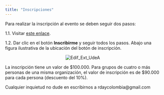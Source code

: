 ```yaml
---
title: "Inscripciones"
---
```


Para realizar la inscripción al evento se deben seguir dos pasos:


1.1. Visitar [este enlace](https://www.udea.edu.co/wps/portal/udea/web/inicio/go?goid=portafolioext&q=25645&events=true).

1.2. Dar clic en el botón **Inscribirme** y seguir todos los pasos. Abajo una figura ilustrativa de la ubicación del botón de inscripción.

<center>
<img src="imagenes/guia_inscripcion.png" alt="Edif_Ext_UdeA" style="max-width: 35%;">
</center>

La inscripción tiene un valor de $100.000. Para grupos de cuatro o más personas de una misma organización, el valor de inscripción es de $90.000 para cada persona (descuento del 10%).

Cualquier inquietud no dude en escribirnos a rdaycolombia@gmail.com
